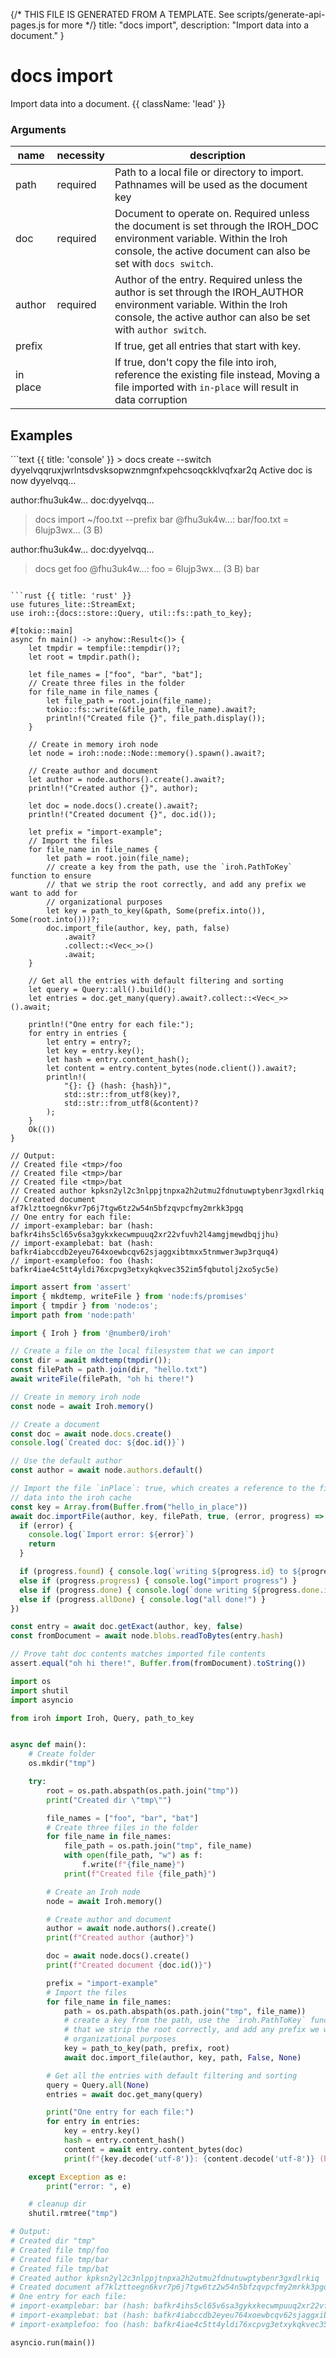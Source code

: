 {/* THIS FILE IS GENERATED FROM A TEMPLATE. See scripts/generate-api-pages.js for more */}
    title: "docs import",
    description: "Import data into a document."
}

<div className='not-prose mb-5'>
    <Breadcrumbs pages={[
        { name: 'API', href: '/docs/api', current: false },
        { name: 'docs import', href: '/docs/api/docs-import', current: true },
    ]} />
</div>

# docs import

Import data into a document. {{ className: 'lead' }}


### Arguments

| name | necessity | description |
| ---- | --------- | ----------- |
| path  | required | Path to a local file or directory to import. Pathnames will be used as the document key |
| doc  | required | Document to operate on. Required unless the document is set through the IROH_DOC environment variable. Within the Iroh console, the active document can also be set with `docs switch`. |
| author  | required | Author of the entry. Required unless the author is set through the IROH_AUTHOR environment variable. Within the Iroh console, the active author can also be set with `author switch`. |
| prefix  |  | If true, get all entries that start with key. |
| in place  |  |  If true, don&#39;t copy the file into iroh, reference the existing file instead, Moving a file imported with `in-place` will result in data corruption |



## Examples

<CodeGroup title="docs import">
```text {{ title: 'console' }}
> docs create --switch
dyyelvqqruxjwrlntsdvsksopwznmgnfxpehcsoqckklvqfxar2q
Active doc is now dyyelvqq…

author:fhu3uk4w… doc:dyyelvqq…
> docs import ~/foo.txt --prefix bar
@fhu3uk4w…: bar/foo.txt = 6lujp3wx… (3 B)

author:fhu3uk4w… doc:dyyelvqq…
> docs get foo
@fhu3uk4w…: foo = 6lujp3wx… (3 B)
bar


```

```rust {{ title: 'rust' }}
use futures_lite::StreamExt;
use iroh::{docs::store::Query, util::fs::path_to_key};

#[tokio::main]
async fn main() -> anyhow::Result<()> {
    let tmpdir = tempfile::tempdir()?;
    let root = tmpdir.path();

    let file_names = ["foo", "bar", "bat"];
    // Create three files in the folder
    for file_name in file_names {
        let file_path = root.join(file_name);
        tokio::fs::write(&file_path, file_name).await?;
        println!("Created file {}", file_path.display());
    }

    // Create in memory iroh node
    let node = iroh::node::Node::memory().spawn().await?;

    // Create author and document
    let author = node.authors().create().await?;
    println!("Created author {}", author);

    let doc = node.docs().create().await?;
    println!("Created document {}", doc.id());

    let prefix = "import-example";
    // Import the files
    for file_name in file_names {
        let path = root.join(file_name);
        // create a key from the path, use the `iroh.PathToKey` function to ensure
        // that we strip the root correctly, and add any prefix we want to add for
        // organizational purposes
        let key = path_to_key(&path, Some(prefix.into()), Some(root.into()))?;
        doc.import_file(author, key, path, false)
            .await?
            .collect::<Vec<_>>()
            .await;
    }

    // Get all the entries with default filtering and sorting
    let query = Query::all().build();
    let entries = doc.get_many(query).await?.collect::<Vec<_>>().await;

    println!("One entry for each file:");
    for entry in entries {
        let entry = entry?;
        let key = entry.key();
        let hash = entry.content_hash();
        let content = entry.content_bytes(node.client()).await?;
        println!(
            "{}: {} (hash: {hash})",
            std::str::from_utf8(key)?,
            std::str::from_utf8(&content)?
        );
    }
    Ok(())
}

// Output:
// Created file <tmp>/foo
// Created file <tmp>/bar
// Created file <tmp>/bat
// Created author kpksn2yl2c3nlppjtnpxa2h2utmu2fdnutuwptybenr3gxdlrkiq
// Created document af7klzttoegn6kvr7p6j7tgw6tz2w54n5bfzqvpcfmy2mrkk3pgq
// One entry for each file:
// import-examplebar: bar (hash: bafkr4ihs5cl65v6sa3gykxkecwmpuuq2xr22vfuvh2l4amgjmewdbqjjhu)
// import-examplebat: bat (hash: bafkr4iabccdb2eyeu764xoewbcqv62sjaggxibtmxx5tnmwer3wp3rquq4)
// import-examplefoo: foo (hash: bafkr4iae4c5tt4yldi76xcpvg3etxykqkvec352im5fqbutolj2xo5yc5e)

```


```js {{ title: 'nodejs' }}
import assert from 'assert'
import { mkdtemp, writeFile } from 'node:fs/promises'
import { tmpdir } from 'node:os';
import path from 'node:path'

import { Iroh } from '@number0/iroh'

// Create a file on the local filesystem that we can import
const dir = await mkdtemp(tmpdir());
const filePath = path.join(dir, "hello.txt")
await writeFile(filePath, "oh hi there!")

// Create in memory iroh node
const node = await Iroh.memory()

// Create a document
const doc = await node.docs.create()
console.log(`Created doc: ${doc.id()}`)

// Use the default author
const author = await node.authors.default()

// Import the file `inPlace`: true, which creates a reference to the file and does not copy any
// data into the iroh cache
const key = Array.from(Buffer.from("hello_in_place"))
await doc.importFile(author, key, filePath, true, (error, progress) => {
  if (error) {
    console.log(`Import error: ${error}`)
    return
  }

  if (progress.found) { console.log(`writing ${progress.id} to ${progress.found.outpath}`) }
  else if (progress.progress) { console.log("import progress") }
  else if (progress.done) { console.log(`done writing ${progress.done.id}`) }
  else if (progress.allDone) { console.log("all done!") }
})

const entry = await doc.getExact(author, key, false)
const fromDocument = await node.blobs.readToBytes(entry.hash)

// Prove taht doc contents matches imported file contents
assert.equal("oh hi there!", Buffer.from(fromDocument).toString())
```


```python {{ title: 'python' }}
import os
import shutil
import asyncio

from iroh import Iroh, Query, path_to_key


async def main():
    # Create folder
    os.mkdir("tmp")

    try:
        root = os.path.abspath(os.path.join("tmp"))
        print("Created dir \"tmp\"")

        file_names = ["foo", "bar", "bat"]
        # Create three files in the folder
        for file_name in file_names:
            file_path = os.path.join("tmp", file_name)
            with open(file_path, "w") as f:
                f.write(f"{file_name}")
            print(f"Created file {file_path}")

        # Create an Iroh node
        node = await Iroh.memory()

        # Create author and document
        author = await node.authors().create()
        print(f"Created author {author}")

        doc = await node.docs().create()
        print(f"Created document {doc.id()}")

        prefix = "import-example"
        # Import the files
        for file_name in file_names:
            path = os.path.abspath(os.path.join("tmp", file_name))
            # create a key from the path, use the `iroh.PathToKey` function to ensure
            # that we strip the root correctly, and add any prefix we want to add for
            # organizational purposes
            key = path_to_key(path, prefix, root)
            await doc.import_file(author, key, path, False, None)

        # Get all the entries with default filtering and sorting
        query = Query.all(None)
        entries = await doc.get_many(query)

        print("One entry for each file:")
        for entry in entries:
            key = entry.key()
            hash = entry.content_hash()
            content = await entry.content_bytes(doc)
            print(f"{key.decode('utf-8')}: {content.decode('utf-8')} (hash: {hash})")

    except Exception as e:
        print("error: ", e)

    # cleanup dir
    shutil.rmtree("tmp")

# Output:
# Created dir "tmp"
# Created file tmp/foo
# Created file tmp/bar
# Created file tmp/bat
# Created author kpksn2yl2c3nlppjtnpxa2h2utmu2fdnutuwptybenr3gxdlrkiq
# Created document af7klzttoegn6kvr7p6j7tgw6tz2w54n5bfzqvpcfmy2mrkk3pgq
# One entry for each file:
# import-examplebar: bar (hash: bafkr4ihs5cl65v6sa3gykxkecwmpuuq2xr22vfuvh2l4amgjmewdbqjjhu)
# import-examplebat: bat (hash: bafkr4iabccdb2eyeu764xoewbcqv62sjaggxibtmxx5tnmwer3wp3rquq4)
# import-examplefoo: foo (hash: bafkr4iae4c5tt4yldi76xcpvg3etxykqkvec352im5fqbutolj2xo5yc5e)

asyncio.run(main())

```


</CodeGroup>
